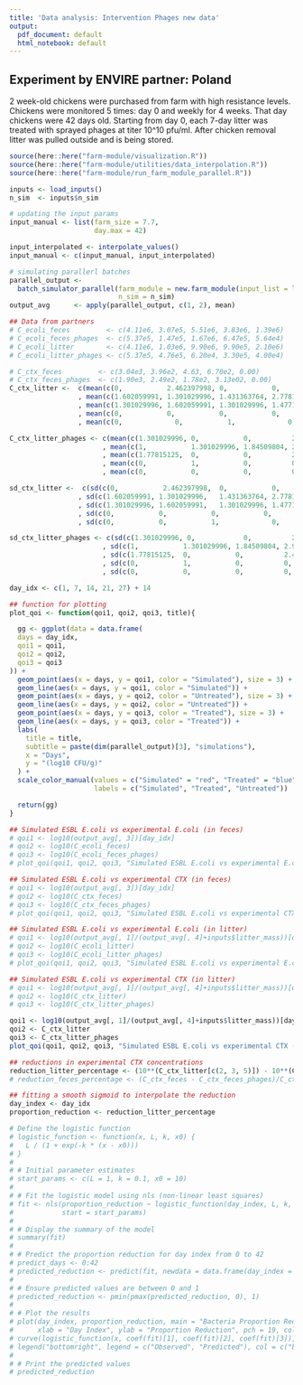 ---
title: 'Data analysis: Intervention Phages new data'
output:
  pdf_document: default
  html_notebook: default
---

## Experiment by ENVIRE partner: Poland

2 week-old chickens were purchased from farm with high resistance levels. Chickens were monitored 5 times: 
day 0 and weekly for 4 weeks. That day chickens were 42 days old. Starting from day 0, each 7-day litter 
was treated with sprayed phages at titer 10^10 pfu/ml. After chicken removal litter was pulled outside and 
is being stored.


```{r setup, include=FALSE}
source(here::here("farm-module/visualization.R"))
source(here::here("farm-module/utilities/data_interpolation.R"))
source(here::here("farm-module/run_farm_module_parallel.R"))

inputs <- load_inputs()
n_sim  <- inputs$n_sim

# updating the input params
input_manual <- list(farm_size = 7.7,
                     day.max = 42)

input_interpolated <- interpolate_values()
input_manual <- c(input_manual, input_interpolated)

# simulating parallerl batches
parallel_output <-
  batch_simulator_parallel(farm_module = new.farm_module(input_list = load_inputs(input_manual)),
                           n_sim = n_sim)
output_avg      <- apply(parallel_output, c(1, 2), mean)

## Data from partners
# C_ecoli_feces         <- c(4.11e6, 3.07e5, 5.51e6, 3.83e6, 1.39e6)
# C_ecoli_feces_phages  <- c(5.37e5, 1.47e5, 1.67e6, 6.47e5, 5.64e4)
# C_ecoli_litter        <- c(4.11e6, 1.03e6, 9.90e6, 9.90e5, 2.10e6)
# C_ecoli_litter_phages <- c(5.37e5, 4.76e5, 6.20e4, 3.30e5, 4.00e4)

# C_ctx_feces         <- c(3.04e3, 3.96e2, 4.63, 6.70e2, 0.00)
# C_ctx_feces_phages  <- c(1.90e3, 2.49e2, 1.78e2, 3.13e02, 0.00)
C_ctx_litter <-  c(mean(c(0,           2.462397998,	0,           0,	          0,           1.602059991))
                 , mean(c(1.602059991, 1.301029996,	1.431363764, 2.77815125,  2.477121255, 3.602059991))
                 , mean(c(1.301029996, 1.602059991,	1.301029996, 1.477121255,	1,           1.301029996))
                 , mean(c(0,           0,           0,           0,	          0,           1.698970004))
                 , mean(c(0,	         0,	          1,	         0,	          1.301029996, 0)))

C_ctx_litter_phages <- c(mean(c(1.301029996, 0,	          0,          2.491361694, 2.146128036, 2.954242509))
                       , mean(c(1,           1.301029996, 1.84509804, 2.954242509, 1.903089987, 2.477121255))
                       , mean(c(1.77815125,  0,           0,          2.477121255, 2,           1))
                       , mean(c(0,           1,           0,          0,           0,           1))
                       , mean(c(0,           0,           0,          0,           1.477121255, 0)))

sd_ctx_litter <-  c(sd(c(0,           2.462397998,	0,           0,	          0,           1.602059991))
                 , sd(c(1.602059991, 1.301029996,	1.431363764, 2.77815125,  2.477121255, 3.602059991))
                 , sd(c(1.301029996, 1.602059991,	1.301029996, 1.477121255,	1,           1.301029996))
                 , sd(c(0,           0,           0,           0,	          0,           1.698970004))
                 , sd(c(0,	         0,	          1,	         0,	          1.301029996, 0)))

sd_ctx_litter_phages <- c(sd(c(1.301029996, 0,	          0,          2.491361694, 2.146128036, 2.954242509))
                       , sd(c(1,           1.301029996, 1.84509804, 2.954242509, 1.903089987, 2.477121255))
                       , sd(c(1.77815125,  0,           0,          2.477121255, 2,           1))
                       , sd(c(0,           1,           0,          0,           0,           1))
                       , sd(c(0,           0,           0,          0,           1.477121255, 0)))

day_idx <- c(1, 7, 14, 21, 27) + 14

## function for plotting
plot_qoi <- function(qoi1, qoi2, qoi3, title){

  gg <- ggplot(data = data.frame(
  days = day_idx,  
  qoi1 = qoi1,  
  qoi2 = qoi2,
  qoi3 = qoi3
)) +
  geom_point(aes(x = days, y = qoi1, color = "Simulated"), size = 3) +  
  geom_line(aes(x = days, y = qoi1, color = "Simulated")) +   
  geom_point(aes(x = days, y = qoi2, color = "Untreated"), size = 3) + 
  geom_line(aes(x = days, y = qoi2, color = "Untreated")) + 
  geom_point(aes(x = days, y = qoi3, color = "Treated"), size = 3) + 
  geom_line(aes(x = days, y = qoi3, color = "Treated")) + 
  labs(
    title = title,
    subtitle = paste(dim(parallel_output)[3], "simulations"),
    x = "Days",
    y = "(log10 CFU/g)"
  ) +
  scale_color_manual(values = c("Simulated" = "red", "Treated" = "blue", "Untreated" = "black"),
                     labels = c("Simulated", "Treated", "Untreated"))

  return(gg)
}

```

```{r}

## Simulated ESBL E.coli vs experimental E.coli (in feces)
# qoi1 <- log10(output_avg[, 3])[day_idx] 
# qoi2 <- log10(C_ecoli_feces)
# qoi3 <- log10(C_ecoli_feces_phages)
# plot_qoi(qoi1, qoi2, qoi3, "Simulated ESBL E.coli vs experimental E.coli (feces)")

## Simulated ESBL E.coli vs experimental CTX (in feces)
# qoi1 <- log10(output_avg[, 3])[day_idx] 
# qoi2 <- log10(C_ctx_feces)
# qoi3 <- log10(C_ctx_feces_phages)
# plot_qoi(qoi1, qoi2, qoi3, "Simulated ESBL E.coli vs experimental CTX (feces)")

## Simulated ESBL E.coli vs experimental E.coli (in litter)
# qoi1 <- log10(output_avg[, 1]/(output_avg[, 4]+inputs$litter_mass))[day_idx]
# qoi2 <- log10(C_ecoli_litter)
# qoi3 <- log10(C_ecoli_litter_phages)
# plot_qoi(qoi1, qoi2, qoi3, "Simulated ESBL E.coli vs experimental E.coli (litter)")

## Simulated ESBL E.coli vs experimental CTX (in litter)
# qoi1 <- log10(output_avg[, 1]/(output_avg[, 4]+inputs$litter_mass))[day_idx]
# qoi2 <- log10(C_ctx_litter)
# qoi3 <- log10(C_ctx_litter_phages)

qoi1 <- log10(output_avg[, 1]/(output_avg[, 4]+inputs$litter_mass))[day_idx]
qoi2 <- C_ctx_litter
qoi3 <- C_ctx_litter_phages
plot_qoi(qoi1, qoi2, qoi3, "Simulated ESBL E.coli vs experimental CTX (litter)")

```
```{r}
## reductions in experimental CTX concentrations
reduction_litter_percentage <- (10**(C_ctx_litter[c(2, 3, 5)]) - 10**(C_ctx_litter_phages[c(2, 3, 5)]))/10**(C_ctx_litter[c(2, 3, 5)])
# reduction_feces_percentage <- (C_ctx_feces - C_ctx_feces_phages)/C_ctx_feces

## fitting a smooth sigmoid to interpolate the reduction
day_index <- day_idx
proportion_reduction <- reduction_litter_percentage

# Define the logistic function
# logistic_function <- function(x, L, k, x0) {
#   L / (1 + exp(-k * (x - x0)))
# }
# 
# # Initial parameter estimates
# start_params <- c(L = 1, k = 0.1, x0 = 10)
# 
# # Fit the logistic model using nls (non-linear least squares)
# fit <- nls(proportion_reduction ~ logistic_function(day_index, L, k, x0),
#            start = start_params)
# 
# # Display the summary of the model
# summary(fit)
# 
# # Predict the proportion reduction for day index from 0 to 42
# predict_days <- 0:42
# predicted_reduction <- predict(fit, newdata = data.frame(day_index = predict_days))
# 
# # Ensure predicted values are between 0 and 1
# predicted_reduction <- pmin(pmax(predicted_reduction, 0), 1)
# 
# # Plot the results
# plot(day_index, proportion_reduction, main = "Bacteria Proportion Reduction in Litter",
#      xlab = "Day Index", ylab = "Proportion Reduction", pch = 19, col = "blue")
# curve(logistic_function(x, coef(fit)[1], coef(fit)[2], coef(fit)[3]), from = 0, to = 42, col = "red", add = TRUE, lwd = 2)
# legend("bottomright", legend = c("Observed", "Predicted"), col = c("blue", "red"), pch = c(19, NA), lwd = c(NA, 2))
# 
# # Print the predicted values
# predicted_reduction

```




